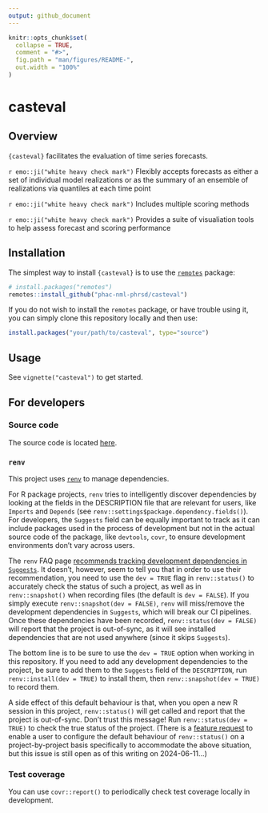```yaml
---
output: github_document
---
```


<!-- README.md is generated from README.Rmd. Please edit that file and re-build the .md with devtools::build_readme() -->

```r
knitr::opts_chunk$set(
  collapse = TRUE,
  comment = "#>",
  fig.path = "man/figures/README-",
  out.width = "100%"
)
```

# casteval

<!-- badges: start -->
<!-- badges: end -->

## Overview

`{casteval}` facilitates the evaluation of time series forecasts.

`r emo::ji("white heavy check mark")` Flexibly accepts forecasts as either a set of individual model realizations or as the summary of an ensemble of realizations via quantiles at each time point

`r emo::ji("white heavy check mark")` Includes multiple scoring methods

`r emo::ji("white heavy check mark")` Provides a suite of visualiation tools to help assess forecast and scoring performance

## Installation

The simplest way to install `{casteval}` is to use the [`remotes`](https://remotes.r-lib.org/) package:

```r
# install.packages("remotes")
remotes::install_github("phac-nml-phrsd/casteval")
```

If you do not wish to install the `remotes` package, or have trouble using it, you can simply clone this repository locally and then use:
```r
install.packages("your/path/to/casteval", type="source")
```

## Usage

See `vignette("casteval")` to get started.

## For developers

### Source code

The source code is located [here](https://github.com/phac-nml-phrsd/casteval).

### `renv`

This project uses [`renv`](https://rstudio.github.io/renv/index.html) to manage dependencies.

For R package projects, `renv` tries to intelligently discover dependencies by looking at the fields in the DESCRIPTION file that are relevant for users, like `Imports` and `Depends` (see `renv::settings$package.dependency.fields()`). For developers, the `Suggests` field can be equally important to track as it can include packages used in the process of development but not in the actual source code of the package, like `devtools`, `covr`, to ensure development environments don't vary across users.

The `renv` FAQ page [recommends tracking development dependencies in `Suggests`](https://rstudio.github.io/renv/articles/faq.html#how-should-i-handle-development-dependencies). It doesn't, however, seem to tell you that in order to use their recommendation, you need to use the `dev = TRUE` flag in `renv::status()` to accurately check the status of such a project, as well as in `renv::snapshot()` when recording files (the default is `dev = FALSE`). If you simply execute `renv::snapshot(dev = FALSE)`, `renv` will miss/remove the development dependencies in `Suggests`, which will break our CI pipelines. Once these dependencies have been recorded, `renv::status(dev = FALSE)` will report that the project is out-of-sync, as it will see installed dependencies that are not used anywhere (since it skips `Suggests`).

The bottom line is to be sure to use the `dev = TRUE` option when working in this repository. If you need to add any development dependencies to the project, be sure to add them to the `Suggests` field of the `DESCRIPTION`, run `renv::install(dev = TRUE)` to install them, then `renv::snapshot(dev = TRUE)` to record them.

A side effect of this default behaviour is that, when you open a new R session in this project, `renv::status()` will get called and report that the project is out-of-sync. Don't trust this message! Run `renv::status(dev = TRUE)` to check the true status of the project. (There is a [feature request](https://github.com/rstudio/renv/issues/1760) to enable a user to configure the default behaviour of `renv::status()` on a project-by-project basis specifically to accommodate the above situation, but this issue is still open as of this writing on 2024-06-11...)

### Test coverage

You can use `covr::report()` to periodically check test coverage locally in development.